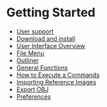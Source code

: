 # Getting Started

  - [User support](./start/user-support)
  - [Download and install](./start/download-and-install)
  - [User Interface Overview](./start/user-interface-overview)
  - [File Menu](./start/file-menu)
  - [Outliner](./start/outliner)
  - [General Functions](./start/general)
  - [How to Execute a Commands](./start/how-to-execute-a-commands)
  - [Importing Reference Images](./start/importing-reference-images)
  - [Export OBJ](./start/export-obj)
  - [Preferences](./start/preferences)



